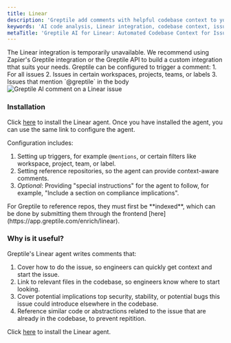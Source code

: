 ```yaml
---
title: Linear
description: 'Greptile add comments with helpful codebase context to your Linear Issues'
keywords: 'AI code analysis, Linear integration, codebase context, issue management, developer productivity, automated code insights'
metaTitle: 'Greptile AI for Linear: Automated Codebase Context for Issues'
---
```

<Note>
The Linear integration is temporarily unavailable. We recommend using Zapier's Greptile integration or the Greptile API to build a custom integration tthat suits your needs.
</Note>
Greptile can be configured to trigger a comment:
1. For all issues
2. Issues in certain workspaces, projects, teams, or labels
3. Issues that mention `@greptile` in the body

<Frame>
    <img src="/images/linearbot.png" alt="Greptile AI comment on a Linear issue" />
</Frame>

### Installation

Click [here](https://app.greptile.com/enrich/linear) to install the Linear agent. Once you have installed the agent, you can use the same link to configure the agent. 

Configuration includes:
1. Setting up triggers, for example `@mentions`, or certain filters like workspace, project, team, or label.
2. Setting reference repositories, so the agent can provide context-aware comments.
3. *Optional*: Providing "special instructions" for the agent to follow, for example, "Include a section on compliance implications".

<Note>
For Greptile to reference repos, they must first be **indexed**, which can be done by submitting them through the frontend [here](https://app.greptile.com/enrich/linear). 
</Note>

### Why is it useful?

Greptile's Linear agent writes comments that:

1. Cover how to do the issue, so engineers can quickly get context and start the issue. 
2. Link to relevant files in the codebase, so engineers know where to start looking.
3. Cover potential implications top security, stability, or potential bugs this issue could introduce elsewhere in the codebase. 
4. Reference similar code or abstractions related to the issue that are already in the codebase, to prevent repitition. 


Click [here](https://app.greptile.com/enrich/linear) to install the Linear agent.